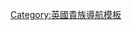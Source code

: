 {{Navbox
| name = 布由德利的鮑德溫伯爵
| title = [[布由德利的鮑德溫伯爵]]
| state = {{{state|autocollapse}}}
| bodyclass = hlist
| list1 =
* [[斯坦利·鲍德温|第一代伯爵斯坦利·鮑德溫]]（1937年－1947年）
* {{link-en|第二代布由德利的鮑德溫伯爵奧利弗·鮑德溫|Oliver Baldwin, 2nd Earl Baldwin of Bewdley|第二代伯爵奧利弗·鮑德溫}}（1947年－1958年）
* {{link-en|第三代布由德利的鮑德溫伯爵亞瑟·鮑德溫|Arthur Baldwin, 3rd Earl Baldwin of Bewdley|第三代伯爵亞瑟·鮑德溫}}（1958年－1976年）
* {{link-en|第四代布由德利的鮑德溫伯爵愛德華·鮑德溫|Edward Baldwin, 4th Earl Baldwin of Bewdley|第四代伯爵愛德華·鮑德溫}}（1976年至今）
}}<noinclude>
{{collapsible option}}
[[Category:英國貴族導航模板]]
</noinclude>